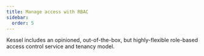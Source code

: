 ```yaml
---
title: Manage access with RBAC
sidebar:
  order: 5
---
```


Kessel includes an opinioned, out-of-the-box, but highly-flexible role-based access control service and tenancy model.
